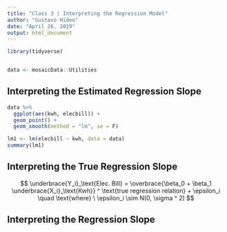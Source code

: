 ```yaml
---
title: "Class 3 | Interpreting the Regression Model"
author: "Gustavo Hideo"
date: "April 26, 2019"
output: html_document
---
```



```r
library(tidyverse)


data <- mosaicData::Utilities
```






## Interpreting the Estimated Regression Slope

```r
data %>%
  ggplot(aes(kwh, elecbill)) +
  geom_point() +
  geom_smooth(method = "lm", se = F)

```

```r
lm1 <- lm(elecbill ~ kwh, data = data)
summary(lm1)

```



## Interpreting the True Regression Slope

$$
\underbrace{Y_i}_\text{Elec. Bill} = \overbrace{\beta_0 + \beta_1 \underbrace{X_i}_\text{Kwh}} ^ \text{true regression relation} + \epsilon_i \quad \text{where} \ \epsilon_i \sim N(0, \sigma ^ 2)
$$



## Interpreting the Regression Slope








